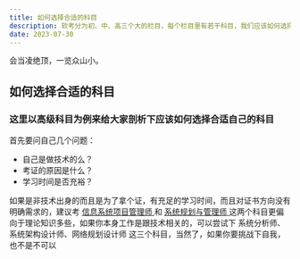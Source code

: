 ```yaml
---
title: 如何选择合适的科目
description: 软考分为初、中、高三个大的栏目，每个栏目里有若干科目，我们应该如何选择适合自己的科目，然后一举成功上岸呢？
date: 2023-07-30
---
```


<Callout type="danger">

会当凌绝顶，一览众山小。

</Callout>

## 如何选择合适的科目

### 这里以高级科目为例来给大家剖析下应该如何选择合适自己的科目

首先要问自己几个问题：

- 自己是做技术的么？
- 考证的原因是什么？
- 学习时间是否充裕？

如果是非技术出身的而且是为了拿个证，有充足的学习时间，而且对证书方向没有明确需求的，建议考 [信息系统项目管理师
](https://ruankao.eu.org/docs/high-level/xxxtxmgls) 和 [系统规划与管理师
](https://ruankao.eu.org/docs/high-level/xtghygls) 这两个科目更偏向于理论知识多些，如果你本身工作是跟技术相关的，可以尝试下 系统分析师、系统架构设计师、网络规划设计师 这三个科目，当然了，如果你要挑战下自我，也不是不可以
